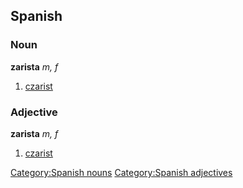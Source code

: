 == Spanish ==
=== Noun ===
'''zarista''' ''m, f''
# [[czarist]]

=== Adjective ===
'''zarista''' ''m, f''
# [[czarist]]

[[Category:Spanish nouns]]
[[Category:Spanish adjectives]]